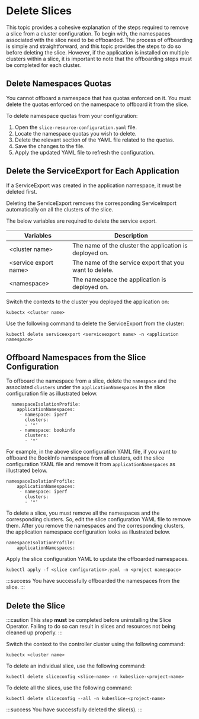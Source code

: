 # Delete Slices
This topic provides a cohesive explanation of the steps required to remove a slice from a cluster configuration. To begin with, the namespaces associated with the slice need to be offboarded. The process of offboarding is simple and straightforward, and this topic provides the steps to do so before deleting the slice. However, if the application is installed on multiple clusters within a slice, it is important to note that the offboarding steps must be completed for each cluster.

## Delete Namespaces Quotas
You cannot offboard a namespace that has quotas enforced on it. You must delete the quotas enforced on the namespace to offboard it from the slice.

To delete namespace quotas from your configuration:

1. Open the `slice-resource-configuration.yaml` file.
2. Locate the namespace quotas you wish to delete.
3. Delete the relevant section of the YAML file related to the quotas.
4. Save the changes to the file.
5. Apply the updated YAML file to refresh the configuration.

## Delete the ServiceExport for Each Application
If a ServiceExport was created in the application namespace, it must be deleted first.

Deleting the ServiceExport removes the corresponding ServiceImport automatically on all the clusters of the slice.

The below variables are required to delete the service export.

| Variables | Description |
|-------------------------|--------------------------------------------------------- 
| <cluster name\> | The name of the cluster the application is deployed on.
| <service export name\> | The name of the service export that you want to delete.
| <namespace\> | The namespace the application is deployed on.

Switch the contexts to the cluster you deployed the application on:

```
kubectx <cluster name>
```

Use the following command to delete the ServiceExport from the cluster:

``` 
kubectl delete serviceexport <serviceexport name> -n <application namespace>
```

## Offboard Namespaces from the Slice Configuration 

To offboard the namespace from a slice, delete the `namespace` and the associated 
`clusters` under the `applicationNamespaces` in the slice configuration file as 
illustrated below.

``` 
  namespaceIsolationProfile:
    applicationNamespaces:
     - namespace: iperf
       clusters:
       - '*'
     - namespace: bookinfo
       clusters:
       - '*'
```

For example, in the above slice configuration YAML file, if you want to offboard the 
BookInfo namespace from all clusters, edit the slice configuration YAML file and remove it 
from `applicationNamespaces` as illustrated below.

```
namespaceIsolationProfile:
    applicationNamespaces:
     - namespace: iperf
       clusters:
       - '*'
```

To delete a slice, you must remove all the namespaces and the corresponding clusters. So, 
edit the slice configuration YAML file to remove them. After you remove the namespaces 
and the corresponding clusters, the application namespace configuration looks as 
illustrated below.

``` 
namespaceIsolationProfile:
    applicationNamespaces:
```

Apply the slice configuration YAML to update the offboarded namespaces.

``` 
kubectl apply -f <slice configuration>.yaml -n <project namespace>
```

:::success
You have successfully offboarded the namespaces from the slice.
:::

## Delete the Slice

:::caution
This step **must** be completed before uninstalling the Slice Operator. Failing to do so 
can result in slices and resources not being cleaned up properly.
:::

Switch the context to the controller cluster using the following command:

```
kubectx <cluster name>
```

To delete an individual slice, use the following command:

```
kubectl delete sliceconfig <slice-name> -n kubeslice-<project-name>
```

To delete all the slices, use the following command:

``` 
kubectl delete sliceconfig --all -n kubeslice-<project-name>
```

:::success
You have successfully deleted the slice(s).
:::